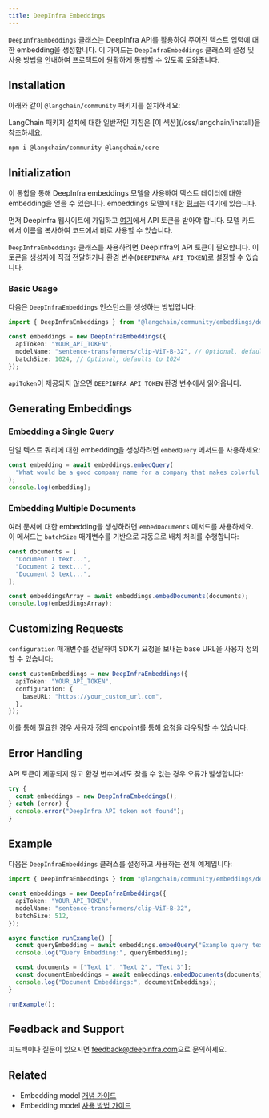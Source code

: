 ```yaml
---
title: DeepInfra Embeddings
---
```


`DeepInfraEmbeddings` 클래스는 DeepInfra API를 활용하여 주어진 텍스트 입력에 대한 embedding을 생성합니다. 이 가이드는 `DeepInfraEmbeddings` 클래스의 설정 및 사용 방법을 안내하여 프로젝트에 원활하게 통합할 수 있도록 도와줍니다.

## Installation

아래와 같이 `@langchain/community` 패키지를 설치하세요:

<Tip>
LangChain 패키지 설치에 대한 일반적인 지침은 [이 섹션](/oss/langchain/install)을 참조하세요.
</Tip>

```bash npm
npm i @langchain/community @langchain/core
```
## Initialization

이 통합을 통해 DeepInfra embeddings 모델을 사용하여 텍스트 데이터에 대한 embedding을 얻을 수 있습니다. embeddings 모델에 대한 [링크](https://deepinfra.com/models/embeddings)는 여기에 있습니다.

먼저 DeepInfra 웹사이트에 가입하고 [여기](https://deepinfra.com/dash/api_keys)에서 API 토큰을 받아야 합니다. 모델 카드에서 이름을 복사하여 코드에서 바로 사용할 수 있습니다.

`DeepInfraEmbeddings` 클래스를 사용하려면 DeepInfra의 API 토큰이 필요합니다. 이 토큰을 생성자에 직접 전달하거나 환경 변수(`DEEPINFRA_API_TOKEN`)로 설정할 수 있습니다.

### Basic Usage

다음은 `DeepInfraEmbeddings` 인스턴스를 생성하는 방법입니다:

```typescript
import { DeepInfraEmbeddings } from "@langchain/community/embeddings/deepinfra";

const embeddings = new DeepInfraEmbeddings({
  apiToken: "YOUR_API_TOKEN",
  modelName: "sentence-transformers/clip-ViT-B-32", // Optional, defaults to "sentence-transformers/clip-ViT-B-32"
  batchSize: 1024, // Optional, defaults to 1024
});
```
`apiToken`이 제공되지 않으면 `DEEPINFRA_API_TOKEN` 환경 변수에서 읽어옵니다.

## Generating Embeddings

### Embedding a Single Query

단일 텍스트 쿼리에 대한 embedding을 생성하려면 `embedQuery` 메서드를 사용하세요:

```typescript
const embedding = await embeddings.embedQuery(
  "What would be a good company name for a company that makes colorful socks?"
);
console.log(embedding);
```
### Embedding Multiple Documents

여러 문서에 대한 embedding을 생성하려면 `embedDocuments` 메서드를 사용하세요. 이 메서드는 `batchSize` 매개변수를 기반으로 자동으로 배치 처리를 수행합니다:

```typescript
const documents = [
  "Document 1 text...",
  "Document 2 text...",
  "Document 3 text...",
];

const embeddingsArray = await embeddings.embedDocuments(documents);
console.log(embeddingsArray);
```
## Customizing Requests

`configuration` 매개변수를 전달하여 SDK가 요청을 보내는 base URL을 사용자 정의할 수 있습니다:

```typescript
const customEmbeddings = new DeepInfraEmbeddings({
  apiToken: "YOUR_API_TOKEN",
  configuration: {
    baseURL: "https://your_custom_url.com",
  },
});
```
이를 통해 필요한 경우 사용자 정의 endpoint를 통해 요청을 라우팅할 수 있습니다.

## Error Handling

API 토큰이 제공되지 않고 환경 변수에서도 찾을 수 없는 경우 오류가 발생합니다:

```typescript
try {
  const embeddings = new DeepInfraEmbeddings();
} catch (error) {
  console.error("DeepInfra API token not found");
}
```
## Example

다음은 `DeepInfraEmbeddings` 클래스를 설정하고 사용하는 전체 예제입니다:

```typescript
import { DeepInfraEmbeddings } from "@langchain/community/embeddings/deepinfra";

const embeddings = new DeepInfraEmbeddings({
  apiToken: "YOUR_API_TOKEN",
  modelName: "sentence-transformers/clip-ViT-B-32",
  batchSize: 512,
});

async function runExample() {
  const queryEmbedding = await embeddings.embedQuery("Example query text.");
  console.log("Query Embedding:", queryEmbedding);

  const documents = ["Text 1", "Text 2", "Text 3"];
  const documentEmbeddings = await embeddings.embedDocuments(documents);
  console.log("Document Embeddings:", documentEmbeddings);
}

runExample();
```

## Feedback and Support

피드백이나 질문이 있으시면 [feedback@deepinfra.com](mailto:feedback@deepinfra.com)으로 문의하세요.

## Related

- Embedding model [개념 가이드](/oss/integrations/text_embedding)
- Embedding model [사용 방법 가이드](/oss/integrations/text_embedding)